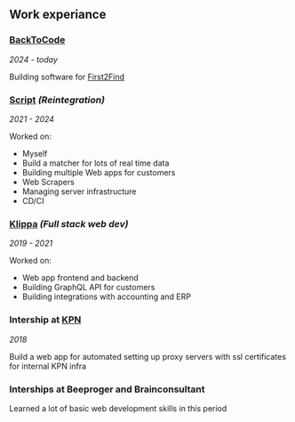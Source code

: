 ## Work experiance

### [BackToCode](https://backtocode.nl/)

_2024 - today_

Building software for [First2Find](https://first2find.nl)

### [Script](https://www.script.nl/) _(Reintegration)_

_2021 - 2024_

Worked on:

- Myself
- Build a matcher for lots of real time data
- Building multiple Web apps for customers
- Web Scrapers
- Managing server infrastructure
- CD/CI

### [Klippa](https://www.klippa.com/) _(Full stack web dev)_

_2019 - 2021_

Worked on:

- Web app frontend and backend
- Building GraphQL API for customers
- Building integrations with accounting and ERP

### Intership at [KPN](https://www.kpn.com/)

_2018_

Build a web app for automated setting up proxy servers with ssl certificates for internal KPN infra

### Interships at Beeproger and Brainconsultant

Learned a lot of basic web development skills in this period
